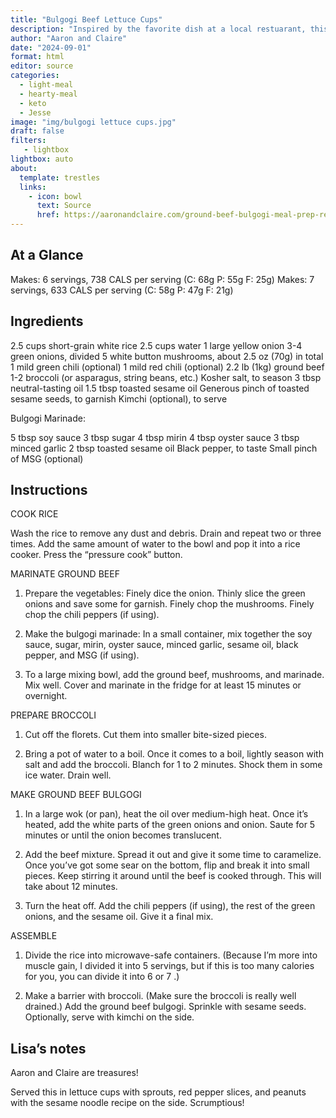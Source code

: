 ```yaml
---
title: "Bulgogi Beef Lettuce Cups"
description: "Inspired by the favorite dish at a local restuarant, this recipe hits it out of the park every night"
author: "Aaron and Claire"
date: "2024-09-01"
format: html
editor: source
categories:
  - light-meal
  - hearty-meal
  - keto
  - Jesse
image: "img/bulgogi lettuce cups.jpg"
draft: false
filters:
   - lightbox
lightbox: auto
about:
  template: trestles
  links:
    - icon: bowl
      text: Source
      href: https://aaronandclaire.com/ground-beef-bulgogi-meal-prep-recipe/
---
```



## At a Glance

Makes: 6 servings, 738 CALS per serving (C: 68g P: 55g F: 25g)
Makes: 7 servings, 633 CALS per serving (C: 58g P: 47g F: 21g)

## Ingredients

2.5 cups short-grain white rice
2.5 cups water
1 large yellow onion
3-4 green onions, divided
5 white button mushrooms, about 2.5 oz (70g) in total
1 mild green chili (optional)
1 mild red chili (optional)
2.2 lb (1kg) ground beef
1-2 broccoli (or asparagus, string beans, etc.)
Kosher salt, to season
3 tbsp neutral-tasting oil
1.5 tbsp toasted sesame oil
Generous pinch of toasted sesame seeds, to garnish
Kimchi (optional), to serve

Bulgogi Marinade:

5 tbsp soy sauce
3 tbsp sugar
4 tbsp mirin
4 tbsp oyster sauce
3 tbsp minced garlic
2 tbsp toasted sesame oil
Black pepper, to taste
Small pinch of MSG (optional)

## Instructions

COOK RICE

Wash the rice to remove any dust and debris. Drain and repeat two or three times. Add the same amount of water to the bowl and pop it into a rice cooker. Press the “pressure cook” button.

MARINATE GROUND BEEF

1. Prepare the vegetables: Finely dice the onion. Thinly slice the green onions and save some for garnish. Finely chop the mushrooms. Finely chop the chili peppers (if using).

2. Make the bulgogi marinade: In a small container, mix together the soy sauce, sugar, mirin, oyster sauce, minced garlic, sesame oil, black pepper, and MSG (if using).

3. To a large mixing bowl, add the ground beef, mushrooms, and marinade. Mix well. Cover and marinate in the fridge for at least 15 minutes or overnight.

PREPARE BROCCOLI

1. Cut off the florets. Cut them into smaller bite-sized pieces.

2. Bring a pot of water to a boil. Once it comes to a boil, lightly season with salt and add the broccoli. Blanch for 1 to 2 minutes. Shock them in some ice water. Drain well.

MAKE GROUND BEEF BULGOGI

1. In a large wok (or pan), heat the oil over medium-high heat. Once it’s heated, add the white parts of the green onions and onion. Saute for 5 minutes or until the onion becomes translucent.

2. Add the beef mixture. Spread it out and give it some time to caramelize. Once you’ve got some sear on the bottom, flip and break it into small pieces. Keep stirring it around until the beef is cooked through. This will take about 12 minutes.

3. Turn the heat off. Add the chili peppers (if using), the rest of the green onions, and the sesame oil. Give it a final mix.

ASSEMBLE

1. Divide the rice into microwave-safe containers. (Because I’m more into muscle gain, I divided it into 5 servings, but if this is too many calories for you, you can divide it into 6 or 7 .)

2. Make a barrier with broccoli. (Make sure the broccoli is really well drained.) Add the ground beef bulgogi. Sprinkle with sesame seeds. Optionally, serve with kimchi on the side.

## Lisa's notes

Aaron and Claire are treasures!

Served this in lettuce cups with sprouts, red pepper slices, and peanuts with the sesame noodle recipe on the side. Scrumptious!
